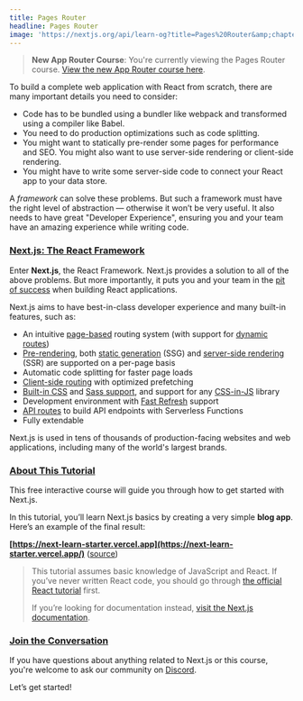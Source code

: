 ```yaml
---
title: Pages Router
headline: Pages Router
image: 'https://nextjs.org/api/learn-og?title=Pages%20Router&amp;chapter=3'
---
```


> **New App Router Course**: You're currently viewing the Pages Router course. [View the new App Router course here](/learn/dashboard-app).

To build a complete web application with React from scratch, there are many important details you need to consider:

*   Code has to be bundled using a bundler like webpack and transformed using a compiler like Babel.
*   You need to do production optimizations such as code splitting.
*   You might want to statically pre-render some pages for performance and SEO. You might also want to use server-side rendering or client-side rendering.
*   You might have to write some server-side code to connect your React app to your data store.

A _framework_ can solve these problems. But such a framework must have the right level of abstraction — otherwise it won’t be very useful. It also needs to have great "Developer Experience", ensuring you and your team have an amazing experience while writing code.

### [Next.js: The React Framework](#nextjs-the-react-framework)

Enter **Next.js**, the React Framework. Next.js provides a solution to all of the above problems. But more importantly, it puts you and your team in the [pit of success](https://blog.codinghorror.com/falling-into-the-pit-of-success/) when building React applications.

Next.js aims to have best-in-class developer experience and many built-in features, such as:

*   An intuitive [page-based](/docs/basic-features/pages) routing system (with support for [dynamic routes](/docs/routing/dynamic-routes))
*   [Pre-rendering](/docs/basic-features/pages#pre-rendering), both [static generation](/docs/basic-features/pages#static-generation-recommended) (SSG) and [server-side rendering](/docs/basic-features/pages#server-side-rendering) (SSR) are supported on a per-page basis
*   Automatic code splitting for faster page loads
*   [Client-side routing](/docs/routing/introduction#linking-between-pages) with optimized prefetching
*   [Built-in CSS](/docs/basic-features/built-in-css-support) and [Sass support](/docs/basic-features/built-in-css-support#sass-support), and support for any [CSS-in-JS](/docs/basic-features/built-in-css-support#css-in-js) library
*   Development environment with [Fast Refresh](/docs/basic-features/fast-refresh) support
*   [API routes](/docs/api-routes/introduction) to build API endpoints with Serverless Functions
*   Fully extendable

Next.js is used in tens of thousands of production-facing websites and web applications, including many of the world's largest brands.

### [About This Tutorial](#about-this-tutorial)

This free interactive course will guide you through how to get started with Next.js.

In this tutorial, you’ll learn Next.js basics by creating a very simple **blog app**. Here’s an example of the final result:

**[https://next-learn-starter.vercel.app](https://next-learn-starter.vercel.app/)** ([source](https://github.com/vercel/next-learn/tree/main/basics/demo))

> This tutorial assumes basic knowledge of JavaScript and React. If you’ve never written React code, you should go through [the official React tutorial](https://react.dev/learn/tutorial-tic-tac-toe) first.
> 
> If you’re looking for documentation instead, [visit the Next.js documentation](/docs/getting-started).

### [Join the Conversation](#join-the-conversation)

If you have questions about anything related to Next.js or this course, you're welcome to ask our community on [Discord](https://discord.gg/Q3AsD4efFC).

Let’s get started!
